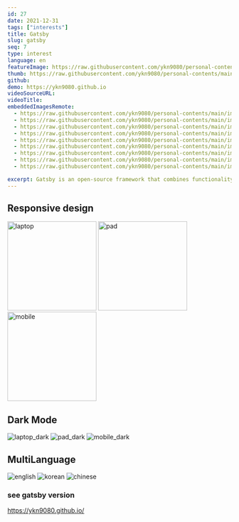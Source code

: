 ```yaml
---
id: 27
date: 2021-12-31
tags: ["interests"]
title: Gatsby
slug: gatsby
seq: 7
type: interest
language: en
featureImage: https://raw.githubusercontent.com/ykn9080/personal-contents/main/images/interest/gatsby/gatsby_home.png
thumb: https://raw.githubusercontent.com/ykn9080/personal-contents/main/images/interest/gatsby_logo.jpg
github:
demo: https://ykn9080.github.io
videoSourceURL:
videoTitle:
embeddedImagesRemote:
  - https://raw.githubusercontent.com/ykn9080/personal-contents/main/images/interest/gatsby/gatsby_laptop1.png
  - https://raw.githubusercontent.com/ykn9080/personal-contents/main/images/interest/gatsby/gatsby_pad1.png
  - https://raw.githubusercontent.com/ykn9080/personal-contents/main/images/interest/gatsby/gatsby_mobile1.png
  - https://raw.githubusercontent.com/ykn9080/personal-contents/main/images/interest/gatsby/gatsby_laptop1_dark.png
  - https://raw.githubusercontent.com/ykn9080/personal-contents/main/images/interest/gatsby/gatsby_pad1_dark.png
  - https://raw.githubusercontent.com/ykn9080/personal-contents/main/images/interest/gatsby/gatsby_mobile1_dark.png
  - https://raw.githubusercontent.com/ykn9080/personal-contents/main/images/interest/gatsby/gatsby_en.png
  - https://raw.githubusercontent.com/ykn9080/personal-contents/main/images/interest/gatsby/gatsby_kr.png
  - https://raw.githubusercontent.com/ykn9080/personal-contents/main/images/interest/gatsby/gatsby_tw.png

excerpt: Gatsby is an open-source framework that combines functionality from React, GraphQL and Webpack into a single tool for building static websites and apps.
---
```


## Responsive design

<div className="grid  grid-cols-3 ">
  <img
    alt="laptop"
    width="200px"
    src="https://raw.githubusercontent.com/ykn9080/personal-contents/main/images/interest/gatsby/gatsby_laptop1.png"
  />
  <img
    alt="pad"
    width="200px"
    src="https://raw.githubusercontent.com/ykn9080/personal-contents/main/images/interest/gatsby/gatsby_pad1.png"
  />
  <img
    alt="mobile"
    width="200px"
    src="https://raw.githubusercontent.com/ykn9080/personal-contents/main/images/interest/gatsby/gatsby_mobile1.png"
  />
</div>

## Dark Mode

<div className="flex flex-row">
  <img
    alt="laptop_dark"
    src="https://raw.githubusercontent.com/ykn9080/personal-contents/main/images/interest/gatsby/gatsby_pad1_dark.png"
  />
  <img
    alt="pad_dark"
    src="https://raw.githubusercontent.com/ykn9080/personal-contents/main/images/interest/gatsby/gatsby_mobile1_dark.png"
  />
  <img
    alt="mobile_dark"
    src="https://raw.githubusercontent.com/ykn9080/personal-contents/main/images/interest/gatsby/gatsby_mobile1_dark.png"
  />
</div>

## MultiLanguage

<div className="flex flex-row">
  <img
    alt="english"
    src="https://raw.githubusercontent.com/ykn9080/personal-contents/main/images/interest/gatsby/gatsby_en.png"
  />
  <img
    alt="korean"
    src="https://raw.githubusercontent.com/ykn9080/personal-contents/main/images/interest/gatsby/gatsby_kr.png"
  />
  <img
    alt="chinese"
    src="https://raw.githubusercontent.com/ykn9080/personal-contents/main/images/interest/gatsby/gatsby_tw.png"
  />
</div>

### see gatsby version

https://ykn9080.github.io/
